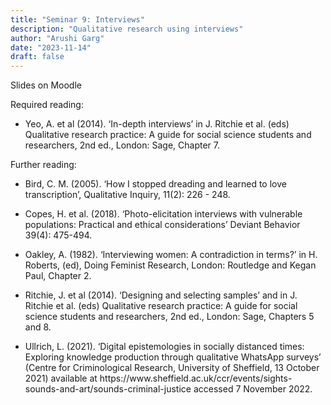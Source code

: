 ```yaml
---
title: "Seminar 9: Interviews"
description: "Qualitative research using interviews"
author: "Arushi Garg"
date: "2023-11-14"
draft: false
---
```


Slides on Moodle 

Required reading:

* Yeo, A. et al (2014). ‘In-depth interviews’ in J. Ritchie et al. (eds) Qualitative research practice: A guide for social science students and researchers, 2nd ed., London: Sage, Chapter 7.

Further reading:

* Bird, C. M. (2005). ‘How I stopped dreading and learned to love transcription’, Qualitative Inquiry, 11(2): 226 - 248.

* Copes, H. et al. (2018). ‘Photo-elicitation interviews with vulnerable populations: Practical and ethical considerations’ Deviant Behavior 39(4): 475-494.

* Oakley, A. (1982). ‘Interviewing women: A contradiction in terms?’ in H. Roberts, (ed), Doing Feminist Research, London: Routledge and Kegan Paul, Chapter 2.

* Ritchie, J. et al (2014). ‘Designing and selecting samples’ and in J. Ritchie et al. (eds) Qualitative research practice: A guide for social science students and researchers, 2nd ed., London: Sage, Chapters 5 and 8.

* Ullrich, L. (2021). ‘Digital epistemologies in socially distanced times: Exploring knowledge production through qualitative WhatsApp surveys’ (Centre for Criminological Research, University of Sheffield, 13 October 2021) available at https://www.sheffield.ac.uk/ccr/events/sights-sounds-and-art/sounds-criminal-justice accessed 7 November 2022.